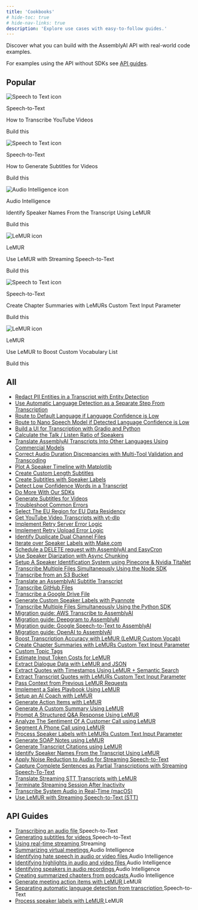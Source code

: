 ```yaml
---
title: 'Cookbooks'
# hide-toc: true
# hide-nav-links: true
description: 'Explore use cases with easy-to-follow guides.'
---
```


<style>
{`
  .no-bullets {
    list-style-type: none;
    padding-left: 0;
    margin-left: 0;
  }
  
  .no-bullets li {
    margin: 0;
    padding-left: 0;
  }
  
  .link-cta {
    text-decoration: none;
    padding: 8px 12px;
    margin-left: -12px;
  }
  
  .link-cta:hover {
    background-color: var(--accent-3);
  }
  
  .link-cta span {
    transition: transform 0.2s ease;
  }
  
  .link-cta:hover span {
    transform: translateX(4px);
  }

  .card-stack {
    position: relative;
    width: 100%;
    margin-bottom: 20px;
  }

  .card-stack .fern-card {
    background: var(--grayscale-1);
    height: 100%;
    overflow: hidden;
  }

  /* Animation to change the color of the CTA text when hovering over the featured cookbook */
  .card-stack .fern-card:hover .cta {
    color: rgba(var(--accent-aaa),var(--tw-text-opacity,1));
    transition: color 0.2s ease;
  }
  
  .card-stack .fern-card .cta span {
    transform: translateX(0);
    transition: color 0.2s ease, transform 0.2s ease;
  }
  
  .card-stack .fern-card:hover .cta span {
    background-color: rgba(var(--accent-aaa),var(--tw-text-opacity,1));
    transform: translateX(4px);
  }

  /* Styling for the card stack effect behind each featured cookbook */
  .card-stack::before,
  .card-stack::after {
    content: '';
    position: absolute;
    top: 0;
    left: 0;
    width: 100%;
    height: 100%;
    border-radius: 1rem;
    z-index: -1;
    border: 1px solid var(--border);
    background-color: var(--grayscale-1);
  }

  .card-stack::before {
    transform: translateY(8px) translateX(-8px);
    border-radius: 1.25rem;
  }

  .card-stack::after {
    transform: translateY(4px) translateX(-4px);
  }
  
  /* Animation to collapse card stack when hovering over the featured cookbook */
  .card-stack:hover::before,
  .card-stack:hover::after {
    transform: translateY(0) translateX(0);
    transition: transform 0.2s ease;
  }

  .bg-noise {
    background-position: 0 0;
    background-size: 5rem 10rem;
    background-image: url(https://fern-image-hosting.s3.us-east-1.amazonaws.com/6789751936e0c7bd371e8cf2_noise-full.webp);
    z-index: -1;
    opacity: 0.7;
    justify-content: center;
    align-items: center;
    width: calc(100% + 5rem);
    height: calc(100% + 5rem);
    display: flex;
    position: absolute;
    top: 0;
    left: 0;
  }
`}
</style>


Discover what you can build with the AssemblyAI API with real-world code
examples.

For examples using the API without SDKs see [API guides](#api-guides).


## **Popular**
<CardGroup cols={3}>
  <div className="card-stack">
    <Card href="guides/transcribe_youtube_videos">
      <div className="bg-noise"></div>
      <div className="flex flex-col h-full">
        <div className="flex flex-col gap-4 mb-auto">
          <div className="flex flex-row gap-2">
            <img src="../../assets/img/cookbooks/icons/speech-to-text-icon.svg" alt="Speech to Text icon" />
            <p>Speech-to-Text</p>
          </div>
          <div className="t-default text-base font-medium">How to Transcribe YouTube Videos</div>
        </div>
        <div className="flex flex-row gap-2 items-center mt-4 cta">
          <p>Build this</p>
          <Icon icon="duotone arrow-right" />
        </div>
      </div>
    </Card>
  </div>
  
  <div className="card-stack">
    <Card href="guides/subtitles">
      <div className="bg-noise"></div>
      <div className="flex flex-col h-full">
        <div className="flex flex-col gap-4 mb-auto">
          <div className="flex flex-row gap-2">
            <img src="../../assets/img/cookbooks/icons/speech-to-text-icon.svg" alt="Speech to Text icon" />
            <p>Speech-to-Text</p>
          </div>
          <div className="t-default text-base font-medium">How to Generate Subtitles for Videos</div>
        </div>
        <div className="flex flex-row gap-2 items-center mt-4 cta">
          <p>Build this</p>
          <Icon icon="duotone arrow-right" />
        </div>
      </div>
    </Card>
  </div>
  
  <div className="card-stack">
    <Card href="guides/speaker-identification">
      <div className="bg-noise"></div>
      <div className="flex flex-col h-full">
        <div className="flex flex-col gap-4 mb-auto">
          <div className="flex flex-row gap-2">
            <img src="../../assets/img/cookbooks/icons/audio-intelligence-icon.svg" alt="Audio Intelligence icon" />
            <p>Audio Intelligence</p>
          </div>
          <div className="t-default text-base font-medium">Identify Speaker Names From the Transcript Using LeMUR</div>
        </div>
        <div className="flex flex-row gap-2 items-center mt-4 cta">
          <p>Build this</p>
          <Icon icon="duotone arrow-right" />
        </div>
      </div>
    </Card>
  </div>
  
  <div className="card-stack">
    <Card href="guides/real_time_lemur">
      <div className="bg-noise"></div>
      <div className="flex flex-col h-full">
        <div className="flex flex-col gap-4 mb-auto">
          <div className="flex flex-row gap-2">
            <img src="../../assets/img/cookbooks/icons/lemur-icon.svg" alt="LeMUR icon" />
            <p>LeMUR</p>
          </div>
          <div className="t-default text-base font-medium">Use LeMUR with Streaming Speech-to-Text</div>
        </div>
        <div className="flex flex-row gap-2 items-center mt-4 cta">
          <p>Build this</p>
          <Icon icon="duotone arrow-right" />
        </div>
      </div>
    </Card>
  </div>
  
  <div className="card-stack">
    <Card href="guides/input-text-chapters">
      <div className="bg-noise"></div>
      <div className="flex flex-col h-full">
        <div className="flex flex-col gap-4 mb-auto">
          <div className="flex flex-row gap-2">
            <img src="../../assets/img/cookbooks/icons/speech-to-text-icon.svg" alt="Speech to Text icon" />
            <p>Speech-to-Text</p>
          </div>
          <div className="t-default text-base font-medium">Create Chapter Summaries with LeMURs Custom Text Input Parameter</div>
        </div>
        <div className="flex flex-row gap-2 items-center mt-4 cta">
          <p>Build this</p>
          <Icon icon="duotone arrow-right" />
        </div>
      </div>
    </Card>
  </div>
  
  <div className="card-stack">
    <Card href="guides/custom-vocab-lemur">
      <div className="bg-noise"></div>
      <div className="flex flex-col h-full">
        <div className="flex flex-col gap-4 mb-auto">
          <div className="flex flex-row gap-2">
            <img src="../../assets/img/cookbooks/icons/lemur-icon.svg" alt="LeMUR icon" />
            <p>LeMUR</p>
          </div>
          <div className="t-default text-base font-medium">Use LeMUR to Boost Custom Vocabulary List</div>
        </div>
        <div className="flex flex-row gap-2 items-center mt-4 cta">
          <p>Build this</p>
          <Icon icon="duotone arrow-right" />
        </div>
      </div>
    </Card>
  </div>
</CardGroup>

## **All**

<div className="guides-list">
  <ul className="no-bullets">
    <li><a href="guides/entity_redaction" className="link-cta rounded-lg flex items-center gap-2">Redact PII Entities in a Transcript with Entity Detection <Icon icon="duotone arrow-right" color="rgba(var(--accent-aaa),var(--tw-text-opacity,1))" /></a></li>
    <li><a href="guides/automatic-language-detection-separate" className="link-cta rounded-lg flex items-center gap-2">Use Automatic Language Detection as a Separate Step From Transcription <Icon icon="duotone arrow-right" color="rgba(var(--accent-aaa),var(--tw-text-opacity,1))" /></a></li>
    <li><a href="guides/automatic-language-detection-route-default-language" className="link-cta rounded-lg flex items-center gap-2">Route to Default Language if Language Confidence is Low <Icon icon="duotone arrow-right" color="rgba(var(--accent-aaa),var(--tw-text-opacity,1))" /></a></li>
    <li><a href="guides/automatic-language-detection-route-nano-model" className="link-cta rounded-lg flex items-center gap-2">Route to Nano Speech Model if Detected Language Confidence is Low <Icon icon="duotone arrow-right" color="rgba(var(--accent-aaa),var(--tw-text-opacity,1))" /></a></li>
    <li><a href="guides/gradio-frontend" className="link-cta rounded-lg flex items-center gap-2">Build a UI for Transcription with Gradio and Python <Icon icon="duotone arrow-right" color="rgba(var(--accent-aaa),var(--tw-text-opacity,1))" /></a></li>
    <li><a href="guides/talk-listen-ratio" className="link-cta rounded-lg flex items-center gap-2">Calculate the Talk / Listen Ratio of Speakers <Icon icon="duotone arrow-right" color="rgba(var(--accent-aaa),var(--tw-text-opacity,1))" /></a></li>
    <li><a href="guides/translate_transcripts" className="link-cta rounded-lg flex items-center gap-2">Translate AssemblyAI Transcripts Into Other Languages Using Commercial Models <Icon icon="duotone arrow-right" color="rgba(var(--accent-aaa),var(--tw-text-opacity,1))" /></a></li>
    <li><a href="guides/audio-duration-fix" className="link-cta rounded-lg flex items-center gap-2">Correct Audio Duration Discrepancies with Multi-Tool Validation and Transcoding <Icon icon="duotone arrow-right" color="rgba(var(--accent-aaa),var(--tw-text-opacity,1))" /></a></li>
    <li><a href="guides/speaker_timeline" className="link-cta rounded-lg flex items-center gap-2">Plot A Speaker Timeline with Matplotlib <Icon icon="duotone arrow-right" color="rgba(var(--accent-aaa),var(--tw-text-opacity,1))" /></a></li>
    <li><a href="guides/subtitle_creation_by_word_count" className="link-cta rounded-lg flex items-center gap-2">Create Custom Length Subtitles <Icon icon="duotone arrow-right" color="rgba(var(--accent-aaa),var(--tw-text-opacity,1))" /></a></li>
    <li><a href="guides/speaker_labelled_subtitles" className="link-cta rounded-lg flex items-center gap-2">Create Subtitles with Speaker Labels <Icon icon="duotone arrow-right" color="rgba(var(--accent-aaa),var(--tw-text-opacity,1))" /></a></li>
    <li><a href="guides/detecting-low-confidence-words" className="link-cta rounded-lg flex items-center gap-2">Detect Low Confidence Words in a Transcript <Icon icon="duotone arrow-right" color="rgba(var(--accent-aaa),var(--tw-text-opacity,1))" /></a></li>
    <li><a href="guides/do-more-with-sdk" className="link-cta rounded-lg flex items-center gap-2">Do More With Our SDKs <Icon icon="duotone arrow-right" color="rgba(var(--accent-aaa),var(--tw-text-opacity,1))" /></a></li>
    <li><a href="guides/subtitles" className="link-cta rounded-lg flex items-center gap-2">Generate Subtitles for Videos <Icon icon="duotone arrow-right" color="rgba(var(--accent-aaa),var(--tw-text-opacity,1))" /></a></li>
    <li><a href="guides/common_errors_and_solutions" className="link-cta rounded-lg flex items-center gap-2">Troubleshoot Common Errors <Icon icon="duotone arrow-right" color="rgba(var(--accent-aaa),var(--tw-text-opacity,1))" /></a></li>
    <li><a href="guides/how_to_use_the_eu_endpoint" className="link-cta rounded-lg flex items-center gap-2">Select The EU Region for EU Data Residency <Icon icon="duotone arrow-right" color="rgba(var(--accent-aaa),var(--tw-text-opacity,1))" /></a></li>
    <li><a href="guides/transcribe_youtube_videos" className="link-cta rounded-lg flex items-center gap-2">Get YouTube Video Transcripts with yt-dlp <Icon icon="duotone arrow-right" color="rgba(var(--accent-aaa),var(--tw-text-opacity,1))" /></a></li>
    <li><a href="guides/retry-server-error" className="link-cta rounded-lg flex items-center gap-2">Implement Retry Server Error Logic <Icon icon="duotone arrow-right" color="rgba(var(--accent-aaa),var(--tw-text-opacity,1))" /></a></li>
    <li><a href="guides/retry-upload-error" className="link-cta rounded-lg flex items-center gap-2">Implement Retry Upload Error Logic <Icon icon="duotone arrow-right" color="rgba(var(--accent-aaa),var(--tw-text-opacity,1))" /></a></li>
    <li><a href="guides/identify_duplicate_channels" className="link-cta rounded-lg flex items-center gap-2">Identify Duplicate Dual Channel Files <Icon icon="duotone arrow-right" color="rgba(var(--accent-aaa),var(--tw-text-opacity,1))" /></a></li>
    <li><a href="guides/make-speaker-labels" className="link-cta rounded-lg flex items-center gap-2">Iterate over Speaker Labels with Make.com <Icon icon="duotone arrow-right" color="rgba(var(--accent-aaa),var(--tw-text-opacity,1))" /></a></li>
    <li><a href="guides/schedule_delete" className="link-cta rounded-lg flex items-center gap-2">Schedule a DELETE request with AssemblyAI and EasyCron <Icon icon="duotone arrow-right" color="rgba(var(--accent-aaa),var(--tw-text-opacity,1))" /></a></li>
    <li><a href="guides/speaker-diarization-with-async-chunking" className="link-cta rounded-lg flex items-center gap-2">Use Speaker Diarization with Async Chunking <Icon icon="duotone arrow-right" color="rgba(var(--accent-aaa),var(--tw-text-opacity,1))" /></a></li>
    <li><a href="guides/titanet-speaker-identification" className="link-cta rounded-lg flex items-center gap-2">Setup A Speaker Identification System using Pinecone & Nvidia TitaNet <Icon icon="duotone arrow-right" color="rgba(var(--accent-aaa),var(--tw-text-opacity,1))" /></a></li>
    <li><a href="guides/sdk-node-batch" className="link-cta rounded-lg flex items-center gap-2">Transcribe Multiple Files Simultaneously Using the Node SDK <Icon icon="duotone arrow-right" color="rgba(var(--accent-aaa),var(--tw-text-opacity,1))" /></a></li>
    <li><a href="guides/transcribe_from_s3" className="link-cta rounded-lg flex items-center gap-2">Transcribe from an S3 Bucket <Icon icon="duotone arrow-right" color="rgba(var(--accent-aaa),var(--tw-text-opacity,1))" /></a></li>
    <li><a href="guides/translate_subtitles" className="link-cta rounded-lg flex items-center gap-2">Translate an AssemblyAI Subtitle Transcript <Icon icon="duotone arrow-right" color="rgba(var(--accent-aaa),var(--tw-text-opacity,1))" /></a></li>
    <li><a href="guides/transcribing-github-files" className="link-cta rounded-lg flex items-center gap-2">Transcribe GitHub Files <Icon icon="duotone arrow-right" color="rgba(var(--accent-aaa),var(--tw-text-opacity,1))" /></a></li>
    <li><a href="guides/transcribing-google-drive-file" className="link-cta rounded-lg flex items-center gap-2">Transcribe a Google Drive File <Icon icon="duotone arrow-right" color="rgba(var(--accent-aaa),var(--tw-text-opacity,1))" /></a></li>
    <li><a href="guides/Use_AssemblyAI_with_Pyannote_to_generate_custom_Speaker_Labels" className="link-cta rounded-lg flex items-center gap-2">Generate Custom Speaker Labels with Pyannote <Icon icon="duotone arrow-right" color="rgba(var(--accent-aaa),var(--tw-text-opacity,1))" /></a></li>
    <li><a href="guides/batch_transcription" className="link-cta rounded-lg flex items-center gap-2">Transcribe Multiple Files Simultaneously Using the Python SDK <Icon icon="duotone arrow-right" color="rgba(var(--accent-aaa),var(--tw-text-opacity,1))" /></a></li>
    <li><a href="guides/aws_to_aai" className="link-cta rounded-lg flex items-center gap-2">Migration guide: AWS Transcribe to AssemblyAI <Icon icon="duotone arrow-right" color="rgba(var(--accent-aaa),var(--tw-text-opacity,1))" /></a></li>
    <li><a href="guides/dg_to_aai" className="link-cta rounded-lg flex items-center gap-2">Migration guide: Deepgram to AssemblyAI <Icon icon="duotone arrow-right" color="rgba(var(--accent-aaa),var(--tw-text-opacity,1))" /></a></li>
    <li><a href="guides/google_to_aai" className="link-cta rounded-lg flex items-center gap-2">Migration guide: Google Speech-to-Text to AssemblyAI <Icon icon="duotone arrow-right" color="rgba(var(--accent-aaa),var(--tw-text-opacity,1))" /></a></li>
    <li><a href="guides/oai_to_aai" className="link-cta rounded-lg flex items-center gap-2">Migration guide: OpenAI to AssemblyAI <Icon icon="duotone arrow-right" color="rgba(var(--accent-aaa),var(--tw-text-opacity,1))" /></a></li>
    <li><a href="guides/custom-vocab-lemur" className="link-cta rounded-lg flex items-center gap-2">Boost Transcription Accuracy with LeMUR (LeMUR Custom Vocab) <Icon icon="duotone arrow-right" color="rgba(var(--accent-aaa),var(--tw-text-opacity,1))" /></a></li>
    <li><a href="guides/input-text-chapters" className="link-cta rounded-lg flex items-center gap-2">Create Chapter Summaries with LeMURs Custom Text Input Parameter <Icon icon="duotone arrow-right" color="rgba(var(--accent-aaa),var(--tw-text-opacity,1))" /></a></li>
    <li><a href="guides/custom-topic-tags" className="link-cta rounded-lg flex items-center gap-2">Custom Topic Tags <Icon icon="duotone arrow-right" color="rgba(var(--accent-aaa),var(--tw-text-opacity,1))" /></a></li>
    <li><a href="guides/counting-tokens" className="link-cta rounded-lg flex items-center gap-2">Estimate Input Token Costs for LeMUR <Icon icon="duotone arrow-right" color="rgba(var(--accent-aaa),var(--tw-text-opacity,1))" /></a></li>
    <li><a href="guides/dialogue-data" className="link-cta rounded-lg flex items-center gap-2">Extract Dialogue Data with LeMUR and JSON <Icon icon="duotone arrow-right" color="rgba(var(--accent-aaa),var(--tw-text-opacity,1))" /></a></li>
    <li><a href="guides/transcript-citations" className="link-cta rounded-lg flex items-center gap-2">Extract Quotes with Timestamps Using LeMUR + Semantic Search <Icon icon="duotone arrow-right" color="rgba(var(--accent-aaa),var(--tw-text-opacity,1))" /></a></li>
    <li><a href="guides/timestamped-transcripts" className="link-cta rounded-lg flex items-center gap-2">Extract Transcript Quotes with LeMURs Custom Text Input Parameter <Icon icon="duotone arrow-right" color="rgba(var(--accent-aaa),var(--tw-text-opacity,1))" /></a></li>
    <li><a href="guides/past-response-prompts" className="link-cta rounded-lg flex items-center gap-2">Pass Context from Previous LeMUR Requests <Icon icon="duotone arrow-right" color="rgba(var(--accent-aaa),var(--tw-text-opacity,1))" /></a></li>
    <li><a href="guides/sales-playbook" className="link-cta rounded-lg flex items-center gap-2">Implement a Sales Playbook Using LeMUR <Icon icon="duotone arrow-right" color="rgba(var(--accent-aaa),var(--tw-text-opacity,1))" /></a></li>
    <li><a href="guides/task-endpoint-ai-coach" className="link-cta rounded-lg flex items-center gap-2">Setup an AI Coach with LeMUR <Icon icon="duotone arrow-right" color="rgba(var(--accent-aaa),var(--tw-text-opacity,1))" /></a></li>
    <li><a href="guides/task-endpoint-action-items" className="link-cta rounded-lg flex items-center gap-2">Generate Action Items with LeMUR <Icon icon="duotone arrow-right" color="rgba(var(--accent-aaa),var(--tw-text-opacity,1))" /></a></li>
    <li><a href="guides/task-endpoint-custom-summary" className="link-cta rounded-lg flex items-center gap-2">Generate A Custom Summary Using LeMUR <Icon icon="duotone arrow-right" color="rgba(var(--accent-aaa),var(--tw-text-opacity,1))" /></a></li>
    <li><a href="guides/task-endpoint-structured-QA" className="link-cta rounded-lg flex items-center gap-2">Prompt A Structured Q&A Response Using LeMUR <Icon icon="duotone arrow-right" color="rgba(var(--accent-aaa),var(--tw-text-opacity,1))" /></a></li>
    <li><a href="guides/call-sentiment-analysis" className="link-cta rounded-lg flex items-center gap-2">Analyze The Sentiment Of A Customer Call using LeMUR <Icon icon="duotone arrow-right" color="rgba(var(--accent-aaa),var(--tw-text-opacity,1))" /></a></li>
    <li><a href="guides/phone-call-segmentation" className="link-cta rounded-lg flex items-center gap-2">Segment A Phone Call using LeMUR <Icon icon="duotone arrow-right" color="rgba(var(--accent-aaa),var(--tw-text-opacity,1))" /></a></li>
    <li><a href="guides/input-text-speaker-labels" className="link-cta rounded-lg flex items-center gap-2">Process Speaker Labels with LeMURs Custom Text Input Parameter <Icon icon="duotone arrow-right" color="rgba(var(--accent-aaa),var(--tw-text-opacity,1))" /></a></li>
    <li><a href="guides/soap-note-generation" className="link-cta rounded-lg flex items-center gap-2">Generate SOAP Notes using LeMUR <Icon icon="duotone arrow-right" color="rgba(var(--accent-aaa),var(--tw-text-opacity,1))" /></a></li>
    <li><a href="guides/lemur-transcript-citations" className="link-cta rounded-lg flex items-center gap-2">Generate Transcript Citations using LeMUR <Icon icon="duotone arrow-right" color="rgba(var(--accent-aaa),var(--tw-text-opacity,1))" /></a></li>
    <li><a href="guides/speaker-identification" className="link-cta rounded-lg flex items-center gap-2">Identify Speaker Names From the Transcript Using LeMUR <Icon icon="duotone arrow-right" color="rgba(var(--accent-aaa),var(--tw-text-opacity,1))" /></a></li>
    <li><a href="guides/noise_reduction_streaming" className="link-cta rounded-lg flex items-center gap-2">Apply Noise Reduction to Audio for Streaming Speech-to-Text <Icon icon="duotone arrow-right" color="rgba(var(--accent-aaa),var(--tw-text-opacity,1))" /></a></li>
    <li><a href="guides/partial_transcripts" className="link-cta rounded-lg flex items-center gap-2">Capture Complete Sentences as Partial Transcriptions with Streaming Speech-To-Text <Icon icon="duotone arrow-right" color="rgba(var(--accent-aaa),var(--tw-text-opacity,1))" /></a></li>
    <li><a href="guides/real_time_translation" className="link-cta rounded-lg flex items-center gap-2">Translate Streaming STT Transcripts with LeMUR <Icon icon="duotone arrow-right" color="rgba(var(--accent-aaa),var(--tw-text-opacity,1))" /></a></li>
    <li><a href="guides/terminate_realtime_programmatically" className="link-cta rounded-lg flex items-center gap-2">Terminate Streaming Session After Inactivity <Icon icon="duotone arrow-right" color="rgba(var(--accent-aaa),var(--tw-text-opacity,1))" /></a></li>
    <li><a href="guides/transcribe_system_audio" className="link-cta rounded-lg flex items-center gap-2">Transcribe System Audio in Real-Time (macOS) <Icon icon="duotone arrow-right" color="rgba(var(--accent-aaa),var(--tw-text-opacity,1))" /></a></li>
    <li><a href="guides/real_time_lemur" className="link-cta rounded-lg flex items-center gap-2">Use LeMUR with Streaming Speech-to-Text (STT) <Icon icon="duotone arrow-right" color="rgba(var(--accent-aaa),var(--tw-text-opacity,1))" /></a></li>
  </ul>
</div>

## API Guides

<div className="guides-list">
  <ul className="no-bullets">
    <li className="flex items-center gap-2"><a href="/docs/guides/transcribing-an-audio-file" className="link-cta rounded-lg flex items-center gap-2">Transcribing an audio file <Icon icon="duotone arrow-right" color="rgba(var(--accent-aaa),var(--tw-text-opacity,1))" /></a> <span className="speech-to-text-tag">Speech-to-Text</span></li>
    <li className="flex items-center gap-2"><a href="/docs/guides/generating-subtitles-for-videos" className="link-cta rounded-lg flex items-center gap-2">Generating subtitles for videos <Icon icon="duotone arrow-right" color="rgba(var(--accent-aaa),var(--tw-text-opacity,1))" /></a> <span className="speech-to-text-tag">Speech-to-Text</span></li>
    <li className="flex items-center gap-2"><a href="/docs/guides/real-time-streaming-transcription" className="link-cta rounded-lg flex items-center gap-2">Using real-time streaming <Icon icon="duotone arrow-right" color="rgba(var(--accent-aaa),var(--tw-text-opacity,1))" /></a> <span className="streaming-tag">Streaming</span></li>
    <li className="flex items-center gap-2"><a href="/docs/guides/summarizing-virtual-meetings" className="link-cta rounded-lg flex items-center gap-2">Summarizing virtual meetings <Icon icon="duotone arrow-right" color="rgba(var(--accent-aaa),var(--tw-text-opacity,1))" /></a> <span className="audio-intelligence-tag">Audio Intelligence</span></li>
    <li className="flex items-center gap-2"><a href="/docs/guides/identifying-hate-speech-in-audio-or-video-files" className="link-cta rounded-lg flex items-center gap-2">Identifying hate speech in audio or video files <Icon icon="duotone arrow-right" color="rgba(var(--accent-aaa),var(--tw-text-opacity,1))" /></a> <span className="audio-intelligence-tag">Audio Intelligence</span></li>
    <li className="flex items-center gap-2"><a href="/docs/guides/identifying-highlights-in-audio-or-video-files" className="link-cta rounded-lg flex items-center gap-2">Identifying highlights in audio and video files <Icon icon="duotone arrow-right" color="rgba(var(--accent-aaa),var(--tw-text-opacity,1))" /></a> <span className="audio-intelligence-tag">Audio Intelligence</span></li>
    <li className="flex items-center gap-2"><a href="/docs/guides/identifying-speakers-in-audio-recordings" className="link-cta rounded-lg flex items-center gap-2">Identifying speakers in audio recordings <Icon icon="duotone arrow-right" color="rgba(var(--accent-aaa),var(--tw-text-opacity,1))" /></a> <span className="audio-intelligence-tag">Audio Intelligence</span></li>
    <li className="flex items-center gap-2"><a href="/docs/guides/creating-summarized-chapters-from-podcasts" className="link-cta rounded-lg flex items-center gap-2">Creating summarized chapters from podcasts <Icon icon="duotone arrow-right" color="rgba(var(--accent-aaa),var(--tw-text-opacity,1))" /></a> <span className="audio-intelligence-tag">Audio Intelligence</span></li>
    <li className="flex items-center gap-2"><a href="/docs/guides/generate-meeting-action-items-with-lemur" className="link-cta rounded-lg flex items-center gap-2">Generate meeting action items with LeMUR <Icon icon="duotone arrow-right" color="rgba(var(--accent-aaa),var(--tw-text-opacity,1))" /></a> <span className="lemur-tag">LeMUR</span></li>
    <li className="flex items-center gap-2"><a href="/docs/guides/automatic-language-detection-workflow" className="link-cta rounded-lg flex items-center gap-2">Separating automatic language detection from transcription <Icon icon="duotone arrow-right" color="rgba(var(--accent-aaa),var(--tw-text-opacity,1))" /></a> <span className="speech-to-text-tag">Speech-to-Text</span></li>
    <li className="flex items-center gap-2"><a href="/docs/guides/process-speaker-labels-with-lemur" className="link-cta rounded-lg flex items-center gap-2">Process speaker labels with LeMUR <Icon icon="duotone arrow-right" color="rgba(var(--accent-aaa),var(--tw-text-opacity,1))" /></a> <span className="lemur-tag">LeMUR</span></li>
  </ul>
</div>